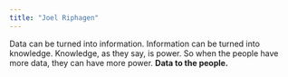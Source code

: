 ```yaml
---
title: "Joel Riphagen"
---
```


Data can be turned into information. Information can be turned into knowledge. Knowledge, as they say, is power. So when the people have more data, they can have more power. __Data to the people.__